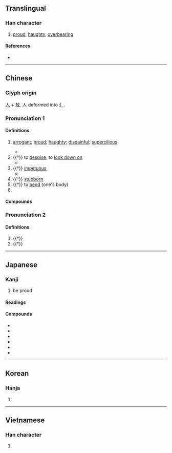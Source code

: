 {{character info/new}}
==Translingual==

===Han character===
{{Han char|rn=9|rad=人|as=11|sn=13|four=28240|canj=OGSK,OQSK|ids=⿰亻敖}}

# [[proud]], [[haughty]], [[overbearing]]

====References====
* {{Han ref|kx=0114.190|dkj=01015|dj=0242.270|hdz=10199.060|uh=50B2|ud=20658|bh=B6C6|bd=46790}}

----

==Chinese==
{{zh-forms}}

===Glyph origin===
{{Han etyl}}
[[人]] + [[敖]]. 人 deformed into [[亻]].

===Pronunciation 1===
{{zh-pron
|m=ào
|c=ngou6
|h=pfs=
|md=
|mn=qz,tw:ngō͘/xm,zz:gō
|mn-t=ngao6
|w=
|mc=y
|oc=y
|cat=
}}

====Definitions====
{{zh-hanzi}}

# [[arrogant]]; [[proud]]; [[haughty]]; [[disdainful]]; [[supercilious]]
#: {{zh-x|驕傲|arrogant; conceited; proud}}
#: {{zh-x|傲慢|arrogant; haughty; supercilious}}
#* {{zh-x|人 不可 有 傲氣，但 不可 無 傲骨。|One should not be arrogant, but should not lack pride in oneself.|ref=a saying of {{w|Xu Beihong}}}}
# {{†}} to [[despise]]; to [[look down on]]
#* {{zh-x|數 加 嚴 令 而 不 致 其 刑，則 民 傲 罪。|...and if he issues one severe order after another, but does not apply the penalties, people will despise the death-penalty. (translation by {{w|J.J.L. Duyvendak}})|ref=Shangjunshu}}
# {{†}} [[impetuous]]
#* {{zh-x|不 問 而 告 謂 之 傲。|Informing where no question has been posed is called "forwardness". (translation by John Knoblock)|ref=Xunzi}}
# {{†}} [[stubborn]]
# {{†}} to [[bend]] (one's body)
# {{surname|lang=zh}}

====Compounds====
{{zh-der|驕傲|傲慢|高傲|傲氣|傲然|傲視|孤傲|自傲|倨傲|傲人|傲岸|傲岸不群|傲睨|傲立|傲自|傲骨|兀傲|冷傲|嘯傲|居功自傲|引以為傲|心高氣傲|恃才傲物|執傲|狂傲|秋菊傲霜|驕傲自滿|驕傲自大|違傲|輕世傲物|傲遊|傲嬌}}

===Pronunciation 2===
{{zh-pron
|m=áo
|cat=
}}

====Definitions====
{{zh-hanzi}}

# {{†}} {{zh-alt-form|遨|to [[ramble]]; to [[stroll]]}}
# {{†}} {{zh-alt-form|熬|to [[endure]]; to [[get through]]}}

----

==Japanese==

===Kanji===
{{ja-kanji|grade=|rs=人11}}

# be proud

====Readings====
{{ja-readings
|on=ごう
|kun=おご-る, あなど-る
}}

====Compounds====
* {{ja-l|傲骨}}
* {{ja-l|傲世}}
* {{ja-l|傲然}}
* {{ja-l|傲霜}}
* {{ja-l|傲慢}}
* {{ja-l|傲遊}}

----

==Korean==

===Hanja===
{{ko-hanja|hangeul=오|rv=o|mr=o|y=o}}

# {{defn|lang=ko|sort=人11}}

----

==Vietnamese==

===Han character===
{{vi-hantu|[[ngạo]], [[nghệu]], [[ngáo]], [[ngão]]|rs=人11}}

# {{defn|lang=vi}}